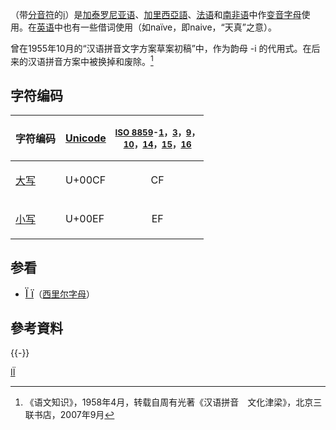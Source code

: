{{Infobox alphabet|alphabet=拉丁|uuc=00CF|ulc=00EF}}
{{Unicode|'''Ï''', '''ï'''}}（带[[分音符|分音符]]的[[i|i]]）是[[加泰罗尼亚语|加泰罗尼亚语]]、[[加里西亞語|加里西亞語]]、[[法语|法语]]和[[南非语|南非语]]中作[[变音符号|变音字母]]使用。在[[英语|英语]]中也有一些借词使用（如naïve，即naive，“天真”之意）。

{{Unicode|'''ï'''}} 曾在1955年10月的“汉语拼音文字方案草案初稿”中，作为韵母 -i 的代用式。在后来的汉语拼音方案中被换掉和废除。<ref>《语文知识》，1958年4月，转载自周有光著《汉语拼音　文化津梁》，北京三联书店，2007年9月</ref>

== 字符编码 ==
{| class="wikitable"
!字符编码!![[Unicode|Unicode]]!!style="font-size:smaller"|[[ISO/IEC_8859|ISO 8859]]-[[ISO/IEC_8859-1|1]]，[[ISO/IEC_8859-3|3]]，[[ISO/IEC_8859-9|9]]，<br />[[ISO/IEC_8859-10|10]]，[[ISO/IEC_8859-14|14]]，[[ISO/IEC_8859-15|15]]，[[ISO/IEC_8859-16|16]]
|-
|[[大寫字母|大写]] {{Unicode|Ï}}||U+00CF||style="text-align:center;"|CF
|-
|[[小寫字母|小写]] {{Unicode|ï}}||U+00EF||style="text-align:center;"|EF
|}

== 参看 ==
*<span style="font-size:120%" lang="ru">[[Ї|Ї ї]]</span>（[[西里尔字母|西里尔字母]]）

== 參考資料 ==
<div style="font-size:smaller;"><references/></div>
{{-}}
{{Alphabet lang|fr|ca}}
{{Latin alphabet}}

[[Category:衍生拉丁字母|IÏ]]